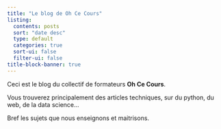 ```yaml
---
title: "Le blog de Oh Ce Cours"
listing:
  contents: posts
  sort: "date desc"
  type: default
  categories: true
  sort-ui: false
  filter-ui: false
title-block-banner: true
---
```


Ceci est le blog du collectif de formateurs **Oh Ce Cours**. 

Vous trouverez principalement des articles techniques, sur du python, du web, de la data science... 

Bref les sujets que nous enseignons et maitrisons. 



